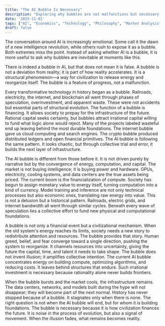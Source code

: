 ```yaml
---
title: "The AI Bubble Is Necessary"
description: "Exploring why bubbles are not malfunctions but necessary mechanisms for civilization to finance and build the infrastructure of the future, examining the AI bubble through the lens of historical transformative technologies."
date: '2025-11-01'
tags: ["AI", "Economics", "Technology", "Philosophy", "Market Analysis"]
draft: false
---
```


The conversation around AI is increasingly emotional. Some call it the dawn of a new intelligence revolution, while others rush to expose it as a bubble. Both extremes miss the point. Instead of asking whether AI is a bubble, it is more useful to ask why bubbles are inevitable at moments like this.

There is indeed a bubble in AI, but that does not mean it is false. A bubble is not a deviation from reality; it is part of how reality accelerates. It is a structural phenomenon—a way for civilization to release energy and reorganize itself. The bubble is a feature of progress, not a malfunction.

Every transformative technology in history began as a bubble. Railroads, electricity, the internet, and blockchain all went through phases of speculation, overinvestment, and apparent waste. These were not accidents but essential parts of structural evolution. The function of a bubble is financing. It allows society to prepay for the infrastructure of the future. Rational capital seeks certainty, but bubbles attract irrational capital willing to fund what logic alone would reject. Many of the projects labeled wasteful end up leaving behind the most durable foundations. The internet bubble gave us cloud computing and search engines. The crypto bubble produced distributed ledgers and open financial primitives. The AI bubble is following the same pattern. It looks chaotic, but through collective trial and error, it builds the next layer of infrastructure.

The AI bubble is different from those before it. It is not driven purely by narrative but by the convergence of energy, computation, and capital. The market is not buying intelligence; it is buying power and hardware. GPUs, electricity, cooling systems, and data centers are the true assets being priced. The current boom is the financialization of compute. Society has begun to assign monetary value to energy itself, turning computation into a kind of currency. Model training and inference are not only technical processes but also economic ones, translating raw energy into value. This is not a delusion but a historical pattern. Railroads, electric grids, and internet bandwidth all went through similar cycles. Beneath every wave of speculation lies a collective effort to fund new physical and computational foundations.

A bubble is not only a financial event but a civilizational mechanism. When the old system's energy reaches its limits, society needs a new story to redistribute attention and resources. The bubble provides that story. Human greed, belief, and fear converge toward a single direction, pushing the system to reorganize. It channels resources into uncertainty, giving the future the capital, time, and talent it needs to take shape. The bubble does not invent illusion; it amplifies collective intention. The current AI bubble concentrates energy on building compute, optimizing algorithms, and reducing costs. It leaves behind structures that endure. Such irrational investment is necessary because rationality alone never builds frontiers.

When the bubble bursts and the market cools, the infrastructure remains. The data centers, networks, and models built during the hype will not disappear; they will become part of the next normal. History has never stopped because of a bubble. It stagnates only when there is none. The right question is not when the AI bubble will end, but for whom it is building foundations. The bubble is necessary because it is how civilization finances the future. It is noise in the process of evolution, but also a signal of movement. When the illusion fades, what remains becomes reality.


